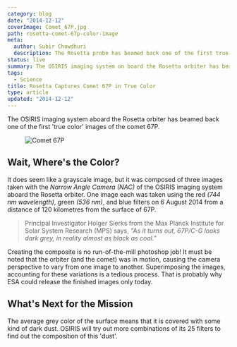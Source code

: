 ```yaml
---
category: blog
date: "2014-12-12"
coverImage: Comet_67P.jpg
path: rosetta-comet-67p-color-image
meta:
  author: Subir Chowdhuri
  description: The Rosetta probe has beamed back one of the first true color images of the comet 67P
status: live
summary: The OSIRIS imaging system on board the Rosetta orbiter has beamed back one of the first 'true color' images of the comet 67P.
tags:
  - Science
title: Rosetta Captures Comet 67P in True Color
type: article
updated: "2014-12-12"
---
```


The OSIRIS imaging system aboard the Rosetta orbiter has beamed back one of the first 'true color' images of the comet 67P.

<Figure caption="You are looking at the first ever color image of a comet. Image Credits: ESA/Rosetta/MPS for OSIRIS Team MPS/UPD/LAM/IAA/SSO/INTA/UPM/DASP/IDA">

![Comet 67P ](Comet_67P.jpg)

</Figure>

## Wait, Where's the Color?

It does seem like a grayscale image, but it was composed of three images taken with the _Narrow Angle Camera (NAC)_ of the OSIRIS imaging system aboard the Rosetta orbiter. One image each was taken using the red _(744 nm wavelength)_, green _(536 nm)_, and blue filters on 6 August 2014 from a distance of 120 kilometres from the surface of 67P.

> Principal Investigator Holger Sierks from the Max Planck Institute for Solar System Research (MPS) says, _"As it turns out, 67P/C-G looks dark grey, in reality almost as black as coal."_

Creating the composite is no run-of-the-mill photoshop job! It must be noted that the orbiter (and the comet) was in motion, causing the camera perspective to vary from one image to another. Superimposing the images, accounting for these variations is a tedious process. That is probably why ESA could release the finished images only today.

## What's Next for the Mission

The average grey color of the surface means that it is covered with some kind of dark dust. OSIRIS will try out more combinations of its 25 filters to find out the composition of this 'dust'.
